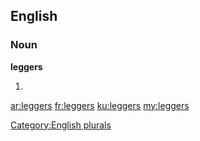 ==English==

===Noun===
'''leggers'''

# {{plural of|legger}}

[[Category:English plurals]]

[[ar:leggers]]
[[fr:leggers]]
[[ku:leggers]]
[[my:leggers]]